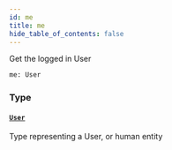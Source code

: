 ```yaml
---
id: me
title: me
hide_table_of_contents: false
---
```



Get the logged in User

```graphql
me: User
```


### Type

#### [`User`](/developers/shared-apis/adminidentity-api/graphql/reference/objects/user)

Type representing a User, or human entity




